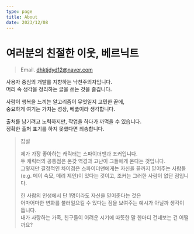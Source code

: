 ```yaml
---
type: page
title: About
date: 2023/12/08
---
```


# 여러분의 친절한 이웃, 베르닉트

> Email. dhktjdyd12@naver.com

사용자 중심의 개발를 지향하는 낙천주의자입니다. <br/>
머리 속 생각을 정리하는 글을 쓰는 것을 즐깁니다.

사람이 행복을 느끼는 알고리즘이 무엇일지 고민한 끝에, <br/>
중요하게 여기는 가치는 성장, 베풂이라 생각합니다. <br/>

출처를 남기려고 노력하지만, 작업을 하다가 까먹을 수 있습니다. <br/>
정확한 출처 표기를 하지 못했다면 죄송합니다.

> 잡설
>
> 제가 가장 좋아하는 캐릭터는 스파이더맨과 조커입니다. <br/>
> 두 캐릭터의 공통점은 온갖 역경과 고난이 그들에게 온다는 것입니다. <br/>
> 그렇지만 결정적인 차이점은 스파이더맨에게는 자신을 끝까지 믿어주는 사람들(e.g. 메이 숙모, 메리 제인)이 있다는 것이고,
> 조커는 그러한 사람이 없단 점입니다. <br/>
>
> 한 사람의 인생에서 단 1명이라도 자신을 믿어준다는 것은 <br/>
> 어마어마한 변화를 불러일으킬 수 있다는 점을 보여주는 예시가 아닐까 생각이 듭니다. <br/>
> 내가 사랑하는 가족, 친구들이 어려운 시기에 따뜻한 말 한마디 건네보는 건 어떨까요?
